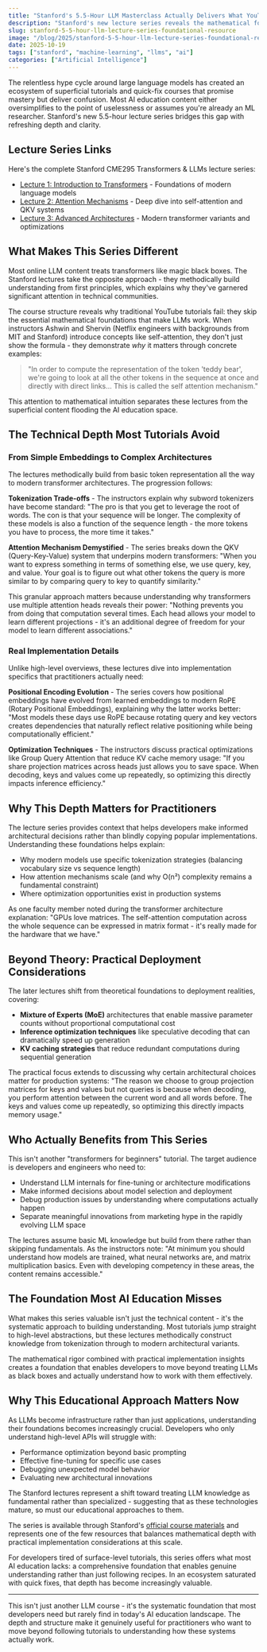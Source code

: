 ```yaml
---
title: "Stanford's 5.5-Hour LLM Masterclass Actually Delivers What YouTube Tutorials Can't"
description: "Stanford's new lecture series reveals the mathematical foundations most AI tutorials skip - here's what makes it different"
slug: stanford-5-5-hour-llm-lecture-series-foundational-resource
image: "/blog/2025/stanford-5-5-hour-llm-lecture-series-foundational-resource.jpg"
date: 2025-10-19
tags: ["stanford", "machine-learning", "llms", "ai"]
categories: ["Artificial Intelligence"]
---
```


The relentless hype cycle around large language models has created an ecosystem of superficial tutorials and quick-fix courses that promise mastery but deliver confusion. Most AI education content either oversimplifies to the point of uselessness or assumes you're already an ML researcher. Stanford's new 5.5-hour lecture series bridges this gap with refreshing depth and clarity.

## Lecture Series Links

Here's the complete Stanford CME295 Transformers & LLMs lecture series:

- [Lecture 1: Introduction to Transformers](https://youtu.be/Ub3GoFaUcds?si=8as8lJr3ql_IFJzV) - Foundations of modern language models
- [Lecture 2: Attention Mechanisms](https://youtu.be/yT84Y5zCnaA?si=ReRWa_1r9YRScfTi) - Deep dive into self-attention and QKV systems
- [Lecture 3: Advanced Architectures](https://youtu.be/Q5baLehv5So?si=EEq5ZqbqyM7U0Zj1) - Modern transformer variants and optimizations


## What Makes This Series Different

Most online LLM content treats transformers like magic black boxes. The Stanford lectures take the opposite approach - they methodically build understanding from first principles, which explains why they've garnered significant attention in technical communities.

The course structure reveals why traditional YouTube tutorials fail: they skip the essential mathematical foundations that make LLMs work. When instructors Ashwin and Shervin (Netflix engineers with backgrounds from MIT and Stanford) introduce concepts like self-attention, they don't just show the formula - they demonstrate *why* it matters through concrete examples:

> "In order to compute the representation of the token 'teddy bear', we're going to look at all the other tokens in the sequence at once and directly with direct links... This is called the self attention mechanism."

This attention to mathematical intuition separates these lectures from the superficial content flooding the AI education space.

## The Technical Depth Most Tutorials Avoid

### From Simple Embeddings to Complex Architectures

The lectures methodically build from basic token representation all the way to modern transformer architectures. The progression follows:

**Tokenization Trade-offs** - The instructors explain why subword tokenizers have become standard: "The pro is that you get to leverage the root of words. The con is that your sequence will be longer. The complexity of these models is also a function of the sequence length - the more tokens you have to process, the more time it takes."

**Attention Mechanism Demystified** - The series breaks down the QKV (Query-Key-Value) system that underpins modern transformers: "When you want to express something in terms of something else, we use query, key, and value. Your goal is to figure out what other tokens the query is more similar to by comparing query to key to quantify similarity."

This granular approach matters because understanding why transformers use multiple attention heads reveals their power: "Nothing prevents you from doing that computation several times. Each head allows your model to learn different projections - it's an additional degree of freedom for your model to learn different associations."

### Real Implementation Details

Unlike high-level overviews, these lectures dive into implementation specifics that practitioners actually need:

**Positional Encoding Evolution** - The series covers how positional embeddings have evolved from learned embeddings to modern RoPE (Rotary Positional Embeddings), explaining why the latter works better: "Most models these days use RoPE because rotating query and key vectors creates dependencies that naturally reflect relative positioning while being computationally efficient."

**Optimization Techniques** - The instructors discuss practical optimizations like Group Query Attention that reduce KV cache memory usage: "If you share projection matrices across heads just allows you to save space. When decoding, keys and values come up repeatedly, so optimizing this directly impacts inference efficiency."

## Why This Depth Matters for Practitioners

The lecture series provides context that helps developers make informed architectural decisions rather than blindly copying popular implementations. Understanding these foundations helps explain:

- Why modern models use specific tokenization strategies (balancing vocabulary size vs sequence length)
- How attention mechanisms scale (and why O(n²) complexity remains a fundamental constraint)
- Where optimization opportunities exist in production systems

As one faculty member noted during the transformer architecture explanation: "GPUs love matrices. The self-attention computation across the whole sequence can be expressed in matrix format - it's really made for the hardware that we have."

## Beyond Theory: Practical Deployment Considerations

The later lectures shift from theoretical foundations to deployment realities, covering:

- **Mixture of Experts (MoE)** architectures that enable massive parameter counts without proportional computational cost
- **Inference optimization techniques** like speculative decoding that can dramatically speed up generation
- **KV caching strategies** that reduce redundant computations during sequential generation

The practical focus extends to discussing why certain architectural choices matter for production systems: "The reason we choose to group projection matrices for keys and values but not queries is because when decoding, you perform attention between the current word and all words before. The keys and values come up repeatedly, so optimizing this directly impacts memory usage."

## Who Actually Benefits from This Series

This isn't another "transformers for beginners" tutorial. The target audience is developers and engineers who need to:

- Understand LLM internals for fine-tuning or architecture modifications
- Make informed decisions about model selection and deployment
- Debug production issues by understanding where computations actually happen
- Separate meaningful innovations from marketing hype in the rapidly evolving LLM space

The lectures assume basic ML knowledge but build from there rather than skipping fundamentals. As the instructors note: "At minimum you should understand how models are trained, what neural networks are, and matrix multiplication basics. Even with developing competency in these areas, the content remains accessible."

## The Foundation Most AI Education Misses

What makes this series valuable isn't just the technical content - it's the systematic approach to building understanding. Most tutorials jump straight to high-level abstractions, but these lectures methodically construct knowledge from tokenization through to modern architectural variants.

The mathematical rigor combined with practical implementation insights creates a foundation that enables developers to move beyond treating LLMs as black boxes and actually understand how to work with them effectively.


## Why This Educational Approach Matters Now

As LLMs become infrastructure rather than just applications, understanding their foundations becomes increasingly crucial. Developers who only understand high-level APIs will struggle with:

- Performance optimization beyond basic prompting
- Effective fine-tuning for specific use cases
- Debugging unexpected model behavior
- Evaluating new architectural innovations

The Stanford lectures represent a shift toward treating LLM knowledge as fundamental rather than specialized - suggesting that as these technologies mature, so must our educational approaches to them.

The series is available through Stanford's [official course materials](https://online.stanford.edu/graduate-education) and represents one of the few resources that balances mathematical depth with practical implementation considerations at this scale.

For developers tired of surface-level tutorials, this series offers what most AI education lacks: a comprehensive foundation that enables genuine understanding rather than just following recipes. In an ecosystem saturated with quick fixes, that depth has become increasingly valuable.


---

This isn't just another LLM course - it's the systematic foundation that most developers need but rarely find in today's AI education landscape. The depth and structure make it genuinely useful for practitioners who want to move beyond following tutorials to understanding how these systems actually work.